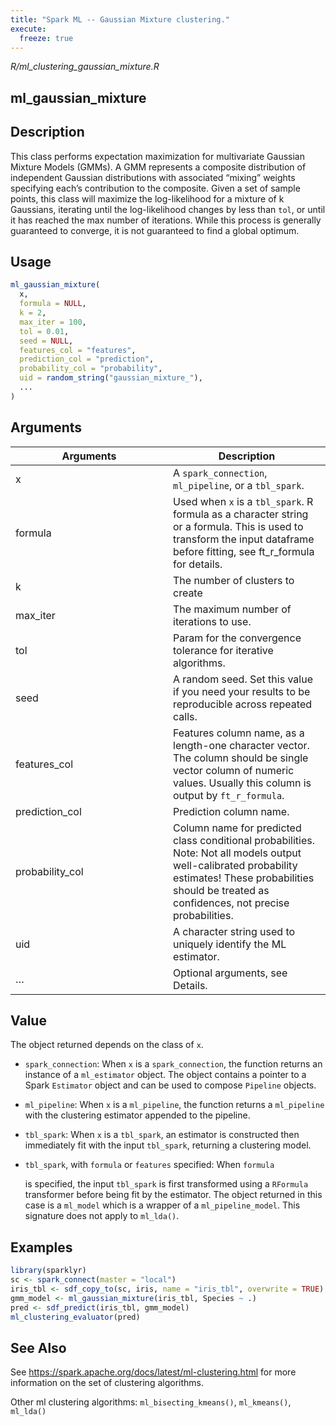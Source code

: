 ```yaml
---
title: "Spark ML -- Gaussian Mixture clustering."
execute:
  freeze: true
---
```


*R/ml_clustering_gaussian_mixture.R*

## ml_gaussian_mixture

## Description
This class performs expectation maximization for multivariate Gaussian Mixture Models (GMMs). A GMM represents a composite distribution of independent Gaussian distributions with associated "mixing" weights specifying each's contribution to the composite. Given a set of sample points, this class will maximize the log-likelihood for a mixture of k Gaussians, iterating until the log-likelihood changes by less than `tol`, or until it has reached the max number of iterations. While this process is generally guaranteed to converge, it is not guaranteed to find a global optimum. 


## Usage
```r
ml_gaussian_mixture( 
  x, 
  formula = NULL, 
  k = 2, 
  max_iter = 100, 
  tol = 0.01, 
  seed = NULL, 
  features_col = "features", 
  prediction_col = "prediction", 
  probability_col = "probability", 
  uid = random_string("gaussian_mixture_"), 
  ... 
) 
```

## Arguments
|Arguments|Description|
|---|---|
| x | A `spark_connection`, `ml_pipeline`, or a `tbl_spark`. |
| formula | Used when `x` is a `tbl_spark`. R formula as a character string or a formula. This is used to transform the input dataframe before fitting, see ft_r_formula for details. |
| k | The number of clusters to create |
| max_iter | The maximum number of iterations to use. |
| tol | Param for the convergence tolerance for iterative algorithms. |
| seed | A random seed. Set this value if you need your results to be reproducible across repeated calls. |
| features_col | Features column name, as a length-one character vector. The column should be single vector column of numeric values. Usually this column is output by `ft_r_formula`. |
| prediction_col | Prediction column name. |
| probability_col | Column name for predicted class conditional probabilities. Note: Not all models output well-calibrated probability estimates! These probabilities should be treated as confidences, not precise probabilities. |
| uid | A character string used to uniquely identify the ML estimator. |
| ... | Optional arguments, see Details. |



## Value

The object returned depends on the class of `x`. 

  

- `spark_connection`: When `x` is a `spark_connection`, the function returns an instance of a `ml_estimator` object. The object contains a pointer to   a Spark `Estimator` object and can be used to compose   `Pipeline` objects. 

  

- `ml_pipeline`: When `x` is a `ml_pipeline`, the function returns a `ml_pipeline` with   the clustering estimator appended to the pipeline. 

  

- `tbl_spark`: When `x` is a `tbl_spark`, an estimator is constructed then   immediately fit with the input `tbl_spark`, returning a clustering model. 

  

- `tbl_spark`, with `formula` or `features` specified: When `formula`

    is specified, the input `tbl_spark` is first transformed using a     `RFormula` transformer before being fit by     the estimator. The object returned in this case is a `ml_model` which is a     wrapper of a `ml_pipeline_model`. This signature does not apply to `ml_lda()`. 


## Examples
```r
library(sparklyr)
sc <- spark_connect(master = "local") 
iris_tbl <- sdf_copy_to(sc, iris, name = "iris_tbl", overwrite = TRUE) 
gmm_model <- ml_gaussian_mixture(iris_tbl, Species ~ .) 
pred <- sdf_predict(iris_tbl, gmm_model) 
ml_clustering_evaluator(pred) 
```

## See Also

See [https://spark.apache.org/docs/latest/ml-clustering.html](https://spark.apache.org/docs/latest/ml-clustering.html) for   more information on the set of clustering algorithms. 

Other ml clustering algorithms:  `ml_bisecting_kmeans()`, `ml_kmeans()`, `ml_lda()`

